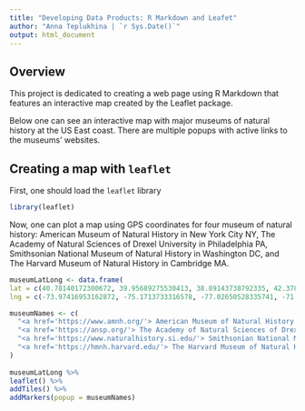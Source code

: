 ```yaml
---
title: "Developing Data Products: R Markdown and Leafet"
author: "Anna Teplukhina | `r Sys.Date()`"
output: html_document
---
```


## Overview
This project is dedicated to creating a web page using R Markdown that features an interactive map created by the Leaflet package.

Below one can see an interactive map with major museums of natural history at the US East coast. There are multiple popups with active links to the museums' websites.

## Creating a map with `leaflet`
First, one should load the `leaflet` library
```r
library(leaflet)
```
Now, one can plot a map using GPS coordinates for four museum of natural history: American Museum of Natural History in New York City NY, The Academy of Natural Sciences of Drexel University in Philadelphia PA, Smithsonian National Museum of Natural History in Washington DC, and The Harvard Museum of Natural History in Cambridge MA.
```r
museumLatLong <- data.frame(
lat = c(40.78140172300672, 39.95689275530413, 38.89143738792335, 42.378631982884635),
lng = c(-73.97416953162872, -75.1713733316578, -77.02650528335741, -71.11557415380227))

museumNames <- c(
  "<a href='https://www.amnh.org/'> American Museum of Natural History </a",
  "<a href='https://ansp.org/'> The Academy of Natural Sciences of Drexel University </a",
  "<a href='https://www.naturalhistory.si.edu/'> Smithsonian National Museum of Natural History </a",
  "<a href='https://hmnh.harvard.edu/'> The Harvard Museum of Natural History </a"
)
  
museumLatLong %>%
leaflet() %>%
addTiles() %>%
addMarkers(popup = museumNames)






```
